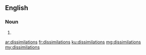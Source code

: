 ==English==

===Noun===
{{head|en|plural}}

# {{plural of|dissimilation|lang=en}}

[[ar:dissimilations]]
[[fr:dissimilations]]
[[ku:dissimilations]]
[[mg:dissimilations]]
[[my:dissimilations]]